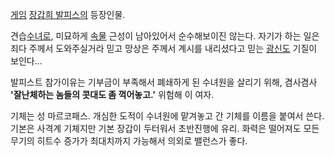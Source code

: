 [[게임]] [[장갑희 발피스]]의 등장인물.

견습[[수녀]]로, 미묘하게 [[속물]] 근성이 남아있어서 순수해보이진 않는다. 자기가 하는 일은 죄다 주께서 도와주실거라 믿고 망상은 주께서 계시를 내리셨다고 믿는 [[광신도]] 기질이 보인다...

발피스트 참가이유는 기부금이 부족해서 폐쇄하게 된 수녀원을 살리기 위해, 겸사겸사 ''' '잘난체하는 놈들의 콧대도 좀 꺽어놓고.' ''' 위험해 이 여자.

기체는 성 마르코패스. 개심한 도적이 수녀원에 맡겨놓고 간 기체를 이름을 붙여서 쓴다. 기본은 사격계 기체지만 기본 장갑이 두터워서 초반진행에 유리. 화력은 떨어져도 모든 무기의 히트수 증가가 최대치까지 가능해서 의외로 밸런스가 좋다.
